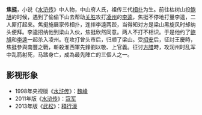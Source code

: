 {{Unreferenced|time=2013-06-09T06:13:13+00:00 }}
{{水浒人物 |
 人物姓名 = 焦挺 |
 座次 = 98，地煞星 |
 星名 = 地恶星 |
 绰号 = 没面目 |
 身份 = 相扑手 |
 使用兵器 =  |
 梁山职司 = 步军将校 |
 出场回目 = 067 |
 赞诗 = 
 |}}

'''焦挺'''，小说《[[水浒传|水浒传]]》中人物，中山府人氏，祖传三代[[相扑|相扑]]为生。前往枯树山投[[鲍旭|鲍旭]]的时候，遇到了偷偷下山去帮助[[关胜|关胜]]攻打[[凌州|凌州]]的[[李逵|李逵]]，焦挺不停地打量李逵，二人厮打起来。焦挺施展家传相扑，连摔李逵两跤，当得知对方是梁山黑旋风时却纳头便拜。李逵招纳他到梁山入伙，焦挺欣然同意。两人不打不相识。于是他约了[[鲍旭|鲍旭]]和[[李逵|李逵]]一起杀入凌州。在攻打曾头市后，归顺了梁山。受[[招安|招安]]后，征討王慶時，焦挺參與南豐之戰，斬殺淮西軍先鋒劉以敬、上官義。征讨[[方腊|方腊]]時，攻润州时乱军中乱箭射死，马踏身亡，成為最先陣亡的三個人之一。

== 影视形象 ==
*1998年央视版《[[水浒传_(1998年电视剧)|水浒传]]》：[[魏峰|魏峰]] 
*2011年版《[[水浒传_(2011年电视剧)|水浒传]]》：[[寇军|寇军]]
*2013年版《[[武松_(2013年电视剧)|武松]]》：[[释行濠|释行濠]]

{{108将}}